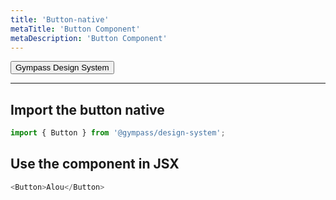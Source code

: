 ```yaml
---
title: 'Button-native'
metaTitle: 'Button Component'
metaDescription: 'Button Component'
---
```


<Button>Gympass Design System</Button>

---

## Import the button native

```javascript
import { Button } from '@gympass/design-system';
```

## Use the component in JSX

```javascript react-live=true
<Button>Alou</Button>
```
